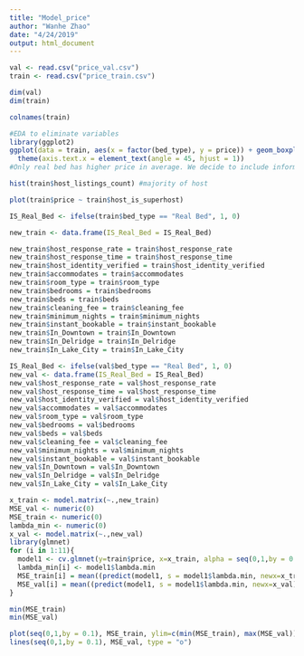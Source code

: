 ```yaml
---
title: "Model_price"
author: "Wanhe Zhao"
date: "4/24/2019"
output: html_document
---
```


```r
val <- read.csv("price_val.csv")
train <- read.csv("price_train.csv")
```

```r
dim(val) 
dim(train)
```

```r
colnames(train)
```

```r
#EDA to eliminate variables
library(ggplot2)
ggplot(data = train, aes(x = factor(bed_type), y = price)) + geom_boxplot() + labs(x = "bed_type", y="price") + ylim(0, 500)+
  theme(axis.text.x = element_text(angle = 45, hjust = 1))
#Only real bed has higher price in average. We decide to include information for whether a listing as "IS_Real_Bed"
```
```r
hist(train$host_listings_count) #majority of host
```


```r
plot(train$price ~ train$host_is_superhost)
```





```r
IS_Real_Bed <- ifelse(train$bed_type == "Real Bed", 1, 0)

new_train <- data.frame(IS_Real_Bed = IS_Real_Bed)
```

```r
new_train$host_response_rate = train$host_response_rate
new_train$host_response_time = train$host_response_time
new_train$host_identity_verified = train$host_identity_verified
new_train$accommodates = train$accommodates
new_train$room_type = train$room_type
new_train$bedrooms = train$bedrooms
new_train$beds = train$beds
new_train$cleaning_fee = train$cleaning_fee
new_train$minimum_nights = train$minimum_nights
new_train$instant_bookable = train$instant_bookable
new_train$In_Downtown = train$In_Downtown
new_train$In_Delridge = train$In_Delridge
new_train$In_Lake_City = train$In_Lake_City
```

```r
IS_Real_Bed <- ifelse(val$bed_type == "Real Bed", 1, 0)
new_val <- data.frame(IS_Real_Bed = IS_Real_Bed)
new_val$host_response_rate = val$host_response_rate
new_val$host_response_time = val$host_response_time
new_val$host_identity_verified = val$host_identity_verified
new_val$accommodates = val$accommodates
new_val$room_type = val$room_type
new_val$bedrooms = val$bedrooms
new_val$beds = val$beds
new_val$cleaning_fee = val$cleaning_fee
new_val$minimum_nights = val$minimum_nights
new_val$instant_bookable = val$instant_bookable
new_val$In_Downtown = val$In_Downtown
new_val$In_Delridge = val$In_Delridge
new_val$In_Lake_City = val$In_Lake_City
```

```r
x_train <- model.matrix(~.,new_train)
MSE_val <- numeric(0)
MSE_train <- numeric(0)
lambda_min <- numeric(0)
x_val <- model.matrix(~.,new_val)
library(glmnet)
for (i in 1:11){
  model1 <- cv.glmnet(y=train$price, x=x_train, alpha = seq(0,1,by = 0.1)[i],family="gaussian")
  lambda_min[i] <- model1$lambda.min
  MSE_train[i] = mean((predict(model1, s = model1$lambda.min, newx=x_train)-train$price)^2)
  MSE_val[i] = mean((predict(model1, s = model1$lambda.min, newx=x_val) - val$price)^2) 
}
```

```r
min(MSE_train)
min(MSE_val)
```


```r
plot(seq(0,1,by = 0.1), MSE_train, ylim=c(min(MSE_train), max(MSE_val)), type = "o")
lines(seq(0,1,by = 0.1), MSE_val, type = "o")
```







